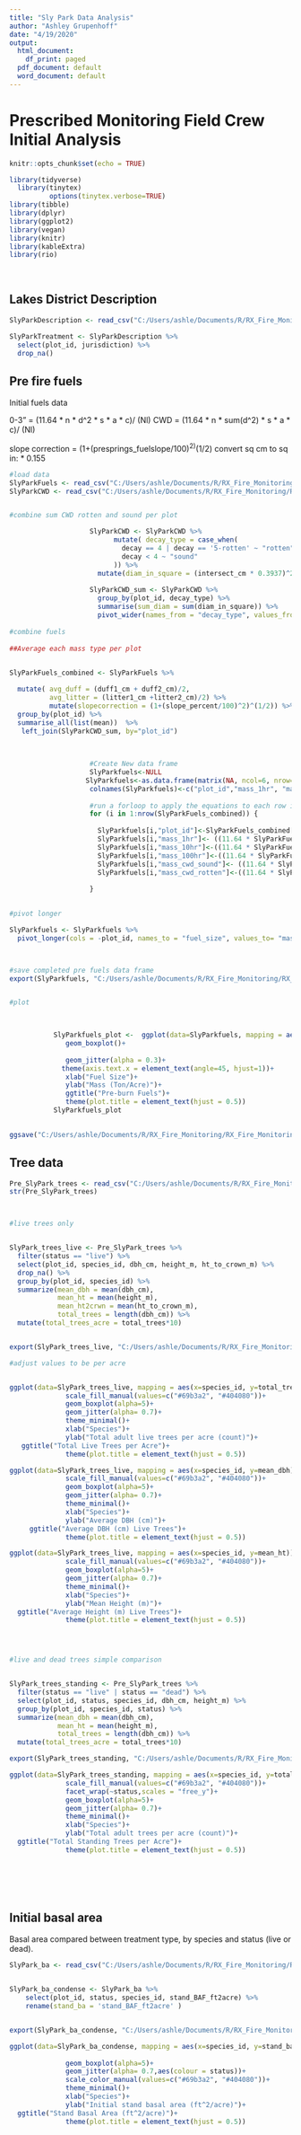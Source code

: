 ```yaml
---
title: "Sly Park Data Analysis"
author: "Ashley Grupenhoff"
date: "4/19/2020"
output:
  html_document:
    df_print: paged
  pdf_document: default
  word_document: default
---
```



# Prescribed Monitoring Field Crew Initial Analysis 



```r
knitr::opts_chunk$set(echo = TRUE)
```


```r
library(tidyverse)
  library(tinytex)
          options(tinytex.verbose=TRUE)
library(tibble)
library(dplyr)
library(ggplot2)
library(vegan)
library(knitr)
library(kableExtra)
library(rio)
          
        
```


## Lakes District Description

```r
SlyParkDescription <- read_csv("C:/Users/ashle/Documents/R/RX_Fire_Monitoring/RX_Fire_Monitoring/Sly_Park/data/raw/SlyPark_description.csv")

SlyParkTreatment <- SlyParkDescription %>% 
  select(plot_id, jurisdiction) %>% 
  drop_na()

```




## Pre fire fuels

Initial fuels data 

0-3" = (11.64 * n * d^2 * s * a * c)/ (Nl)
CWD = (11.64 * n * sum(d^2) * s * a * c)/ (Nl)

slope correction = (1+(presprings_fuelslope/100)^2)^(1/2)
convert sq cm to sq in: * 0.155


```r
#load data
SlyParkFuels <- read_csv("C:/Users/ashle/Documents/R/RX_Fire_Monitoring/RX_Fire_Monitoring/Sly_Park/data/raw/SlyPark_finefuels.csv")
SlyParkCWD <- read_csv("C:/Users/ashle/Documents/R/RX_Fire_Monitoring/RX_Fire_Monitoring/Sly_Park/data/raw/SlyPark_cwd.csv")


#combine sum CWD rotten and sound per plot

                    SlyParkCWD <- SlyParkCWD %>% 
                          mutate( decay_type = case_when(
                            decay == 4 | decay == '5-rotten' ~ "rotten",
                            decay < 4 ~ "sound"
                          )) %>% 
                      mutate(diam_in_square = (intersect_cm * 0.3937)^2)
                    
                    SlyParkCWD_sum <- SlyParkCWD %>% 
                      group_by(plot_id, decay_type) %>% 
                      summarise(sum_diam = sum(diam_in_square)) %>% 
                      pivot_wider(names_from = "decay_type", values_from = "sum_diam") 
             
#combine fuels
                    
##Average each mass type per plot

              
SlyParkFuels_combined <- SlyParkFuels %>% 

  mutate( avg_duff = (duff1_cm + duff2_cm)/2,
          avg_litter = (litter1_cm +litter2_cm)/2) %>%
          mutate(slopecorrection = (1+(slope_percent/100)^2)^(1/2)) %>% 
  group_by(plot_id) %>% 
  summarise_all(list(mean))  %>% 
   left_join(SlyParkCWD_sum, by="plot_id")
  

                          
                    #Create New data frame
                    SlyParkfuels<-NULL
                   SlyParkfuels<-as.data.frame(matrix(NA, ncol=6, nrow=nrow(SlyParkFuels_combined)))
                    colnames(SlyParkfuels)<-c("plot_id","mass_1hr", "mass_10hr", "mass_100hr", "mass_cwd_sound", "mass_cwd_rotten")
                    
                    #run a forloop to apply the equations to each row in the data frame
                    for (i in 1:nrow(SlyParkFuels_combined)) {
                    	      
                      SlyParkfuels[i,"plot_id"]<-SlyParkFuels_combined[i,"plot_id"]          
                      SlyParkfuels[i,"mass_1hr"]<- ((11.64 * SlyParkFuels_combined[i,"1hr_count"] * 0.0151 * 	0.48 * 1.13 * SlyParkFuels_combined [i, "slopecorrection"])/ (2*3.28))                          
                      SlyParkfuels[i,"mass_10hr"]<-((11.64 * SlyParkFuels_combined[i,"10hr_count"] * 0.289 * 	0.48 * 1.13 * SlyParkFuels_combined [i, "slopecorrection"]) / (2*3.28))                            
                      SlyParkfuels[i,"mass_100hr"]<-((11.64 * SlyParkFuels_combined[i,"100hr_count"] * 2.76 * 	0.40 * 1.13 * SlyParkFuels_combined [i, "slopecorrection"]) / (4*3.28))           
                      SlyParkfuels[i,"mass_cwd_sound"]<- ((11.64 * SlyParkFuels_combined[i,"sound"] 	* 0.155 * 0.40 * SlyParkFuels_combined [i, "slopecorrection"]) / (11.3*3.28))           
                      SlyParkfuels[i,"mass_cwd_rotten"]<-((11.64 * SlyParkFuels_combined[i,"rotten"] 	* 0.155 * 0.30 * SlyParkFuels_combined [i, "slopecorrection"]) / (11.3*3.28))    
                            
                    }      
                       

#pivot longer

SlyParkfuels <- SlyParkfuels %>% 
  pivot_longer(cols = -plot_id, names_to = "fuel_size", values_to= "mass")



#save completed pre fuels data frame
export(SlyParkfuels, "C:/Users/ashle/Documents/R/RX_Fire_Monitoring/RX_Fire_Monitoring/Sly_Park/data/clean/PreBurn_SlyParkfuels.csv")


#plot


     
           SlyParkfuels_plot <-  ggplot(data=SlyParkfuels, mapping = aes(x=fuel_size, y=mass))+
              geom_boxplot()+
              
              geom_jitter(alpha = 0.3)+
             theme(axis.text.x = element_text(angle=45, hjust=1))+
              xlab("Fuel Size")+
              ylab("Mass (Ton/Acre)")+
              ggtitle("Pre-burn Fuels")+
              theme(plot.title = element_text(hjust = 0.5))
           SlyParkfuels_plot
            

ggsave("C:/Users/ashle/Documents/R/RX_Fire_Monitoring/RX_Fire_Monitoring/Sly_Park/images/SlyParkfuels.png", SlyParkfuels_plot)


```


## Tree data

```r
Pre_SlyPark_trees <- read_csv("C:/Users/ashle/Documents/R/RX_Fire_Monitoring/RX_Fire_Monitoring/Sly_Park/data/raw/SlyPark_trees.csv", col_names = TRUE)
str(Pre_SlyPark_trees)



#live trees only


SlyPark_trees_live <- Pre_SlyPark_trees %>% 
  filter(status == "live") %>% 
  select(plot_id, species_id, dbh_cm, height_m, ht_to_crown_m) %>% 
  drop_na() %>% 
  group_by(plot_id, species_id) %>% 
  summarize(mean_dbh = mean(dbh_cm), 
            mean_ht = mean(height_m),
            mean_ht2crwn = mean(ht_to_crown_m),
            total_trees = length(dbh_cm)) %>% 
  mutate(total_trees_acre = total_trees*10) 


export(SlyPark_trees_live, "C:/Users/ashle/Documents/R/RX_Fire_Monitoring/RX_Fire_Monitoring/Sly_Park/data/clean/SlyPark_trees_live.csv")

#adjust values to be per acre


ggplot(data=SlyPark_trees_live, mapping = aes(x=species_id, y=total_trees_acre))+
              scale_fill_manual(values=c("#69b3a2", "#404080"))+
              geom_boxplot(alpha=5)+
              geom_jitter(alpha= 0.7)+
              theme_minimal()+
              xlab("Species")+
              ylab("Total adult live trees per acre (count)")+
   ggtitle("Total Live Trees per Acre")+
              theme(plot.title = element_text(hjust = 0.5))

ggplot(data=SlyPark_trees_live, mapping = aes(x=species_id, y=mean_dbh))+
              scale_fill_manual(values=c("#69b3a2", "#404080"))+
              geom_boxplot(alpha=5)+
              geom_jitter(alpha= 0.7)+
              theme_minimal()+
              xlab("Species")+
              ylab("Average DBH (cm)")+
     ggtitle("Average DBH (cm) Live Trees")+
              theme(plot.title = element_text(hjust = 0.5))

ggplot(data=SlyPark_trees_live, mapping = aes(x=species_id, y=mean_ht))+
              scale_fill_manual(values=c("#69b3a2", "#404080"))+
              geom_boxplot(alpha=5)+
              geom_jitter(alpha= 0.7)+
              theme_minimal()+
              xlab("Species")+
              ylab("Mean Height (m)")+
  ggtitle("Average Height (m) Live Trees")+
              theme(plot.title = element_text(hjust = 0.5))




#live and dead trees simple comparison


SlyPark_trees_standing <- Pre_SlyPark_trees %>% 
  filter(status == "live" | status == "dead") %>% 
  select(plot_id, status, species_id, dbh_cm, height_m) %>% 
  group_by(plot_id, species_id, status) %>% 
  summarize(mean_dbh = mean(dbh_cm), 
            mean_ht = mean(height_m),
            total_trees = length(dbh_cm)) %>% 
  mutate(total_trees_acre = total_trees*10) 

export(SlyPark_trees_standing, "C:/Users/ashle/Documents/R/RX_Fire_Monitoring/RX_Fire_Monitoring/Sly_Park/data/clean/SlyPark_trees_standing.csv")

ggplot(data=SlyPark_trees_standing, mapping = aes(x=species_id, y=total_trees_acre))+
              scale_fill_manual(values=c("#69b3a2", "#404080"))+
              facet_wrap(~status,scales = "free_y")+
              geom_boxplot(alpha=5)+
              geom_jitter(alpha= 0.7)+
              theme_minimal()+
              xlab("Species")+
              ylab("Total adult trees per acre (count)")+
  ggtitle("Total Standing Trees per Acre")+
              theme(plot.title = element_text(hjust = 0.5))




  

```


## Initial basal area

Basal area compared between treatment type, by species and status (live or dead).


```r
SlyPark_ba <- read_csv("C:/Users/ashle/Documents/R/RX_Fire_Monitoring/RX_Fire_Monitoring/Sly_Park/data/raw/SlyPark_basalarea.csv", col_names = TRUE)


SlyPark_ba_condense <- SlyPark_ba %>% 
    select(plot_id, status, species_id, stand_BAF_ft2acre) %>% 
    rename(stand_ba = 'stand_BAF_ft2acre' )


export(SlyPark_ba_condense, "C:/Users/ashle/Documents/R/RX_Fire_Monitoring/RX_Fire_Monitoring/Sly_Park/data/clean/SlyParkbasalarea_complete.csv")

ggplot(data=SlyPark_ba_condense, mapping = aes(x=species_id, y=stand_ba))+
              
              geom_boxplot(alpha=5)+
              geom_jitter(alpha= 0.7,aes(colour = status))+
              scale_color_manual(values=c("#69b3a2", "#404080"))+
              theme_minimal()+
              xlab("Species")+
              ylab("Initial stand basal area (ft^2/acre)")+
  ggtitle("Stand Basal Area (ft^2/acre)")+
              theme(plot.title = element_text(hjust = 0.5))
              
```

